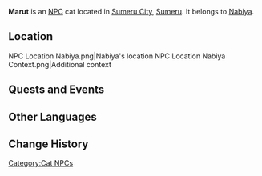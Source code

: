 {{Meta
|missing_NPC_picture  = yes
}}
{{Character Infobox
|name             = Marut
|type             = NPC
|image            = NPC Marut.png
|region           = Sumeru
|affiliation      = 
|title            = 
}}
'''Marut''' is an [[NPC]] cat located in [[Sumeru City]], [[Sumeru]]. It belongs to [[Nabiya]].

==Location==
<gallery>
NPC Location Nabiya.png|Nabiya's location
NPC Location Nabiya Context.png|Additional context
</gallery>
<!--
==Profile==
''(To be added.)''

===Personality===
''(To be added.)''

===Appearance===
''(To be added.)''
-->
==Quests and Events==
{{Quests and Events}}

==Other Languages==
{{Other Languages
|default_hidden = 1
|en      = Marut
|zhs     = 玛鲁特
|zhs_rm  = Mǎlǔtè
|zht     = 瑪魯特
|zht_rm  = Mǎlǔtè
|ja      = マールート
|ja_rm   = Maaruuto
|ko      = 마루트
|ko_rm   = Maruteu
|es      = Marut
|fr      = Marut
|ru      = Марут
|th      = Marut
|vi      = Marut
|de      = Marut
|id      = Marut
|pt      = Marut
|tr      = Marut
|it      = Marut
}}

==Change History==
{{Change History|3.0}}
<!--
==References==
{{Reflist}}
-->
[[Category:Cat NPCs]]